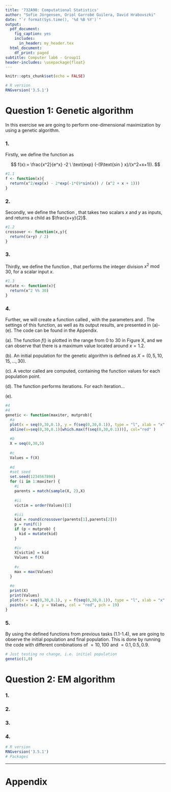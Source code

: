 ```yaml
---
title: '732A90: Computational Statistics'
author: "Sofie Jörgensen, Oriol Garrobé Guilera, David Hrabovszki"
date: "`r format(Sys.time(), '%d %B %Y')`"
output:
  pdf_document:
    fig_caption: yes
    includes:
      in_header: my_header.tex
  html_document:
    df_print: paged
subtitle: Computer lab6 - Group11
header-includes: \usepackage{float}
---
```


```r
knitr::opts_chunk$set(echo = FALSE)
```

```r
# R version
RNGversion('3.5.1')
```

# Question 1: Genetic algorithm

In this exercise we are going to perform one-dimensional maximization by using a genetic algorithm.

### 1.

Firstly, we define the function \texttt{f()} as

$$
f(x):= \frac{x^2}{e^x} -2 \ \text{exp} (-(9\text{sin } x)/(x^2+x+1)). 
$$

```r
#1.1
f <- function(x){
  return(x^2/exp(x) - 2*exp(-1*(9*sin(x)) / (x^2 + x + 1)))
}

```


### 2.

Secondly, we define the function \texttt{crossover()}, that takes two scalars $x$ and $y$ as inputs, and returns a child as $\frac{x+y}{2}$.

```r
#1.2
crossover <- function(x,y){
  return((x+y) / 2)
}

```

### 3.

Thirdly, we define the function \texttt{mutate()}, that performs the integer division $x^2 \text{  mod } 30$, for a scalar input $x$. 

```r
#1.3
mutate <- function(x){
  return(x^2 %% 30)
}
```


### 4.


Further, we will create a function called \texttt{genetic()}, with the parameters \texttt{maxiter} and \texttt{mutprob}. The settings of this \texttt{genetic()} function, as well as its output results, are presented in (a)-(e). The code can be found in the Appendix.


(a). The function $f()$ is plotted in the range from 0 to 30 in Figure X, and we can observe that there is a maximum value located around $x=1.2$.

(b). An initial population for the genetic algorithm is defined as $X = (0, 5, 10, 15,... ,30)$.

(c). A vector called \texttt{Values} are computed, containing the function values for each population point.


(d). The \texttt{genetic()} function performs \texttt{maxiter} iterations. For each iteration...

(e).

```r
#4
#4
genetic <- function(maxiter, mutprob){
  #a
  plot(x = seq(0,30,0.1), y = f(seq(0,30,0.1)), type = "l", xlab = "x", ylab = "f(x)")
  abline(v=seq(0,30,0.1)[which.max(f(seq(0,30,0.1)))], col="red" )
  
  #b
  X = seq(0,30,5)
  
  #c
  Values = f(X)
  
  #d
  #set seed
  set.seed(1234567890)
  for (i in 1:maxiter) {
    #i
    parents = match(sample(X, 2),X)
    
    #ii
    victim = order(Values)[1]
    
    #iii
    kid = round(crossover(parents[1],parents[2]))
    p = runif(1)
    if (p < mutprob) {
      kid = mutate(kid)
    }
    
    #iv
    X[victim] = kid
    Values = f(X)
    
    #v
    max = max(Values)
  }
  
  #e
  print(X)
  print(Values)
  plot(x = seq(0,30,0.1), y = f(seq(0,30,0.1)), type = "l", xlab = "x", ylab = "f(x)")
  points(x = X, y = Values, col = "red", pch = 19)
}


```





### 5.

By using the defined functions from previous tasks (1.1-1.4), we are going to observe the initial population and final population. This is done by running the code with different combinations of \texttt{maxiter}$= 10, 100$ and \texttt{mutprob}$= 0.1, 0.5, 0.9$.


```r
# Just testing no change, i.e. initial population
genetic(1,0)
```



# Question 2: EM algorithm


### 1.





### 2.





### 3.





### 4.








```r
# R version
RNGversion('3.5.1')
# Packages

```



----------

# Appendix

```r

```
